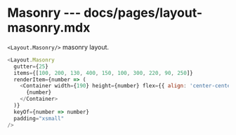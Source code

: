 # Masonry --- docs/pages/layout-masonry.mdx

`<Layout.Masonry/>` masonry layout.

```js live=true
<Layout.Masonry
  gutter={25}
  items={[100, 200, 130, 400, 150, 100, 300, 220, 90, 250]}
  renderItem={number => (
    <Container width={190} height={number} flex={{ align: 'center-center' }} border={{ color: Color.GREY_500 }}>
      {number}
    </Container>
  )}
  keyOf={number => number}
  padding="xsmall"
/>
```
